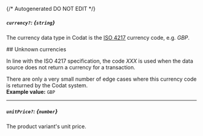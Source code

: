 {/* Autogenerated DO NOT EDIT  */}
##### `currency?`: *{`string`}*
The currency data type in Codat is the [ISO 4217](https://en.wikipedia.org/wiki/ISO_4217) currency code, e.g. _GBP_.

\#\# Unknown currencies

In line with the ISO 4217 specification, the code _XXX_ is used when the data source does not return a currency for a transaction. 

There are only a very small number of edge cases where this currency code is returned by the Codat system.
<br/>
**Example value:** `GBP`

---
##### `unitPrice?`: *{`number`}*
The product variant's unit price.

